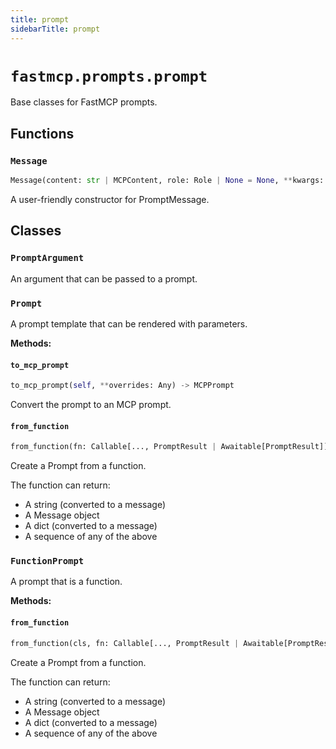 ```yaml
---
title: prompt
sidebarTitle: prompt
---
```


# `fastmcp.prompts.prompt`


Base classes for FastMCP prompts.

## Functions

### `Message`

```python
Message(content: str | MCPContent, role: Role | None = None, **kwargs: Any) -> PromptMessage
```


A user-friendly constructor for PromptMessage.


## Classes

### `PromptArgument`


An argument that can be passed to a prompt.


### `Prompt`


A prompt template that can be rendered with parameters.


**Methods:**

#### `to_mcp_prompt`

```python
to_mcp_prompt(self, **overrides: Any) -> MCPPrompt
```

Convert the prompt to an MCP prompt.


#### `from_function`

```python
from_function(fn: Callable[..., PromptResult | Awaitable[PromptResult]], name: str | None = None, description: str | None = None, tags: set[str] | None = None, enabled: bool | None = None) -> FunctionPrompt
```

Create a Prompt from a function.

The function can return:
- A string (converted to a message)
- A Message object
- A dict (converted to a message)
- A sequence of any of the above


### `FunctionPrompt`


A prompt that is a function.


**Methods:**

#### `from_function`

```python
from_function(cls, fn: Callable[..., PromptResult | Awaitable[PromptResult]], name: str | None = None, description: str | None = None, tags: set[str] | None = None, enabled: bool | None = None) -> FunctionPrompt
```

Create a Prompt from a function.

The function can return:
- A string (converted to a message)
- A Message object
- A dict (converted to a message)
- A sequence of any of the above

